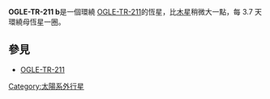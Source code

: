 {{Planetbox begin 
| name = OGLE-TR-211b
}} 
{{Planetbox orbit 
| semimajor = 0.051±0.001
| eccentricity = 0
| period = 3.67724±3e-05
| inclination = > 87.2
| ang_dist = 0.01
| long_peri = ?
| t_peri = 2453428.334
| semi-amp = 2.9
}}
{{Planetbox character 
| mass = 1.03±0.2
| radius = 1.36<sup>+0.18</sup><sub>-0.09</sub>
}} 
{{Planetbox discovery 
| discovery_date = 2007
| discoverers = Udalski, Pont et al.
| discovery_site = Chile
| discovery_method = 凌日法
}} 
{{Planetbox end}}
''' OGLE-TR-211 b'''是一個環繞 [[OGLE-TR-211|OGLE-TR-211]]的恆星，比[[木星|木星]]稍微大一點，每 3.7 天環繞母恆星一圈。
== 參見 ==
* [[OGLE-TR-211|OGLE-TR-211]]
{{太陽系外行星小作品}}

[[Category:太陽系外行星|Category:太陽系外行星]]